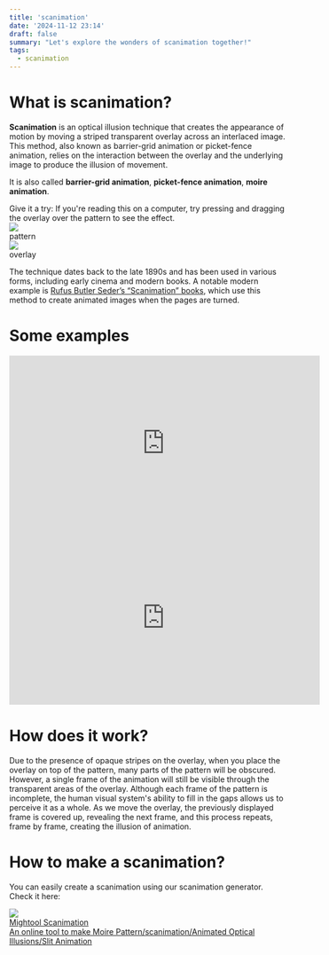 ```yaml
---
title: 'scanimation'
date: '2024-11-12 23:14'
draft: false
summary: "Let's explore the wonders of scanimation together!"
tags: 
  - scanimation
---
```


# What is scanimation?

**Scanimation** is an optical illusion technique that creates the appearance of motion by moving a striped transparent overlay across an interlaced image. This method, also known as barrier-grid animation or picket-fence animation, relies on the interaction between the overlay and the underlying image to produce the illusion of movement.

It is also called **barrier-grid animation**, **picket-fence animation**, **moire animation**.

<div className="text-sm text-gray-500 dark:text-gray-400">Give it a try: If you're reading this on a computer, try pressing and dragging the overlay over the pattern to see the effect.</div>

<div className="max-sm:grid-rows-2 max-sm:grid-cols-1 grid grid-rows-1 grid-cols-2 text-center mt-6">
  <div className="flex flex-col items-center">
    <img className="m-0 w-48" src="/static/images/scanimation/pattern.png"></img>
    <div>pattern</div>
  </div>
  <div className="flex flex-col items-center">
    <img className="m-0 w-48" src="/static/images/scanimation/grid.png"></img>
    <div>overlay</div>
  </div>
</div>

The technique dates back to the late 1890s and has been used in various forms, including early cinema and modern books. A notable modern example is [Rufus Butler Seder’s “Scanimation” books](https://www.amazon.com/stores/Rufus-Butler-Seder/author/B001JSAS9U?ref=ap_rdr&isDramIntegrated=true&shoppingPortalEnabled=true), which use this method to create animated images when the pages are turned.

# Some examples

<iframe className="w-full aspect-video mb-6" width="560" height="315" src="https://www.youtube.com/embed/1e0J4TrubKw?si=-SQpQobRUToxq_tF" title="YouTube video player" frameBorder="0" allow="accelerometer; autoplay; clipboard-write; encrypted-media; gyroscope; picture-in-picture; web-share" referrerPolicy="strict-origin-when-cross-origin" allowFullScreen></iframe>

<iframe className="w-full aspect-video mb-6" width="560" height="315" src="https://www.youtube.com/embed/oQ0d9eyEUro?si=oSwgtExOEJOnkQxK" title="YouTube video player" frameborder="0" allow="accelerometer; autoplay; clipboard-write; encrypted-media; gyroscope; picture-in-picture; web-share" referrerpolicy="strict-origin-when-cross-origin" allowfullscreen></iframe>

# How does it work?

Due to the presence of opaque stripes on the overlay, when you place the overlay on top of the pattern, many parts of the pattern will be obscured. However, a single frame of the animation will still be visible through the transparent areas of the overlay. Although each frame of the pattern is incomplete, the human visual system's ability to fill in the gaps allows us to perceive it as a whole. As we move the overlay, the previously displayed frame is covered up, revealing the next frame, and this process repeats, frame by frame, creating the illusion of animation.

# How to make a scanimation?

You can easily create a scanimation using our scanimation generator. Check it here:

<a href="https://www.mightool.com/en/scanimation/" className="flex items-center border border-gray-100 rounded-md p-4 select-none cursor-pointer transition-colors no-underline hover:bg-slate-50">
  <img className="m-4" src="https://www.mightool.com/favicon.ico"></img>
  <div className="h-full flex-grow flex flex-col">
    <div>Mightool Scanimation</div>
    <div className="text-sm text-gray-500 text-ellipsis overflow-hidden">An online tool to make Moire Pattern/scanimation/Animated Optical Illusions/Slit Animation</div>
  </div>
</a>